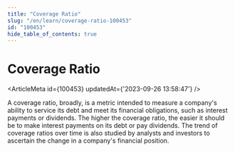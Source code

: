 ```yaml
---
title: "Coverage Ratio"
slug: "/en/learn/coverage-ratio-100453"
id: "100453"
hide_table_of_contents: true
---
```



# Coverage Ratio

<ArticleMeta id={100453} updatedAt={'2023-09-26 13:58:47'} />
<div className='border-solid border-b border-t-0 my-4 border-[var(--ifm-color-gray-300)]' />

A coverage ratio, broadly, is a metric intended to measure a company's ability to service its debt and meet its financial obligations, such as interest payments or dividends. The higher the coverage ratio, the easier it should be to make interest payments on its debt or pay dividends. The trend of coverage ratios over time is also studied by analysts and investors to ascertain the change in a company's financial position.
